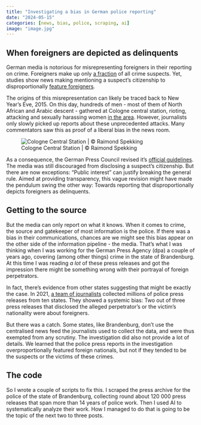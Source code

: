 ```yaml
---
title: "Investigating a bias in German police reporting"
date: "2024-05-15"
categories: [news, bias, police, scraping, ai]
image: "image.jpg"
---
```


## When foreigners are depicted as delinquents

German media is notorious for misrepresenting foreigners in their reporting on crime. Foreigners make up only [a fraction](https://www.bka.de/DE/AktuelleInformationen/StatistikenLagebilder/PolizeilicheKriminalstatistik/PKS2023/pks2023_node.html) of all crime suspects. Yet, studies show news making mentioning a suspect's citizenship to disproportionally [feature foreigners](https://www.researchgate.net/publication/350173643_Die_Getriebenen_Immer_haufiger_berichten_Leitmedien_uber_auslandische_Tatverdachtige_und_folgen_damit_rechtspopulistischen_Deutungsmustern).

The origins of this misrepresentation can likely be traced back to New Year's Eve, 2015. On this day, hundreds of men - most of them of North African and Arabic descent - gathered at Cologne central station, rioting, attacking and sexually harassing women [in the area](https://en.wikipedia.org/wiki/2015%E2%80%9316_New_Year%27s_Eve_sexual_assaults_in_Germany). However, journalists only slowly picked up reports about these unprecedented attacks. Many commentators saw this as proof of a liberal bias in the news room.

![Cologne Central Station \| © Raimond Spekking](https://upload.wikimedia.org/wikipedia/commons/3/3d/K%C3%B6lner_Dom_-_Nordseite_und_Bahnhofsvorplatz_bei_Nacht_-_Ausschnitt_%288117-19%29.jpg)

As a consequence, the German Press Council revised it's [official guidelines](https://www.presserat.de/pressekodex.html). The media was still discouraged from disclosing a suspect's citizenship. But there are now exceptions: "Public interest" can justify breaking the general rule. Aimed at providing transparency, this vague revision might have made the pendulum swing the other way: Towards reporting that disproportionally depicts foreigners as delinquents.

## Getting to the source

But the media can only report on what it knows. When it comes to crime, the source and gatekeeper of most information is the police. If there was a bias in their communications, chances are we might see this bias appear on the other side of the information pipeline - the media. That's what I was thinking when I was working for the German Press Agency (dpa) a couple of years ago, covering (among other things) crime in the state of Brandenburg. At this time I was reading *a lot* of these press releases and got the impression there might be something wrong with their portrayal of foreign perpetrators.

In fact, there's evidence from other states suggesting that might be exactly the case. In 2021, [a team of journalists](https://www.ndr.de/fernsehen/sendungen/panorama3/Polizei-nennt-Nationalitaeten-regional-sehr-unterschiedlich,polizeimeldungen102.html) collected millions of police press releases from ten states. They showed a systemic bias: Two out of three press releases that disclosed the alleged perpetrator's or the victim's nationality were about foreigners.

But there was a catch. Some states, like Brandenburg, don't use the centralised news feed the journalists used to collect the data, and were thus exempted from any scrutiny. The investigation did also not provide a lot of details. We learned that the police press reports in the investigation overproportionally featured foreign nationals, but not if they tended to be the suspects or the victims of these crimes.

## The code

So I wrote a couple of scripts to fix this. I scraped the press archive for the police of the state of Brandenburg, collecting round about 120 000 press releases that span more than 14 years of police work. Then I used AI to systematically analyze their work. How I managed to do that is going to be the topic of the next two to three posts.
